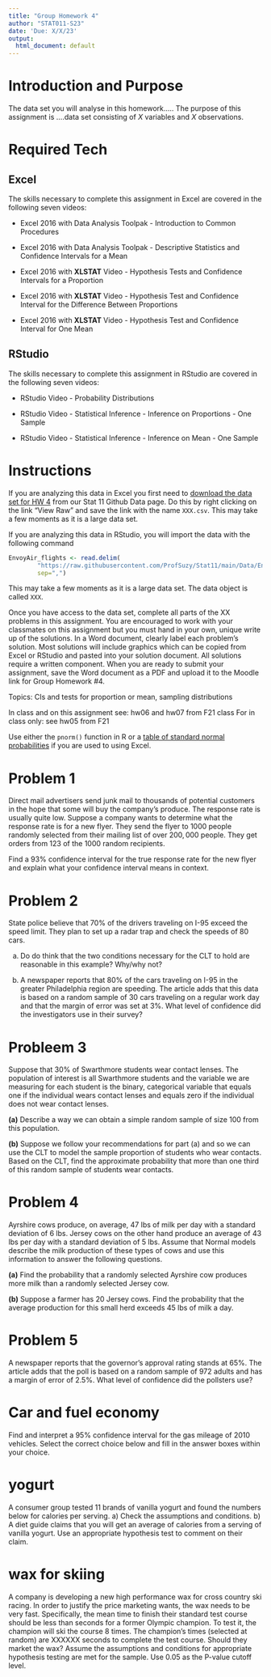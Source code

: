 ```yaml
---
title: "Group Homework 4"
author: "STAT011-S23"
date: 'Due: X/X/23'
output:
  html_document: default
---
```


# Introduction and Purpose 

The data set you will analyse in this homework..... The purpose of this assignment is ....data set consisting of $X$ variables and $X$ observations. 


# Required Tech 

## Excel 

The skills necessary to complete this assignment in Excel are covered in the following seven videos:

* Excel 2016 with Data Analysis Toolpak - Introduction to Common Procedures 

* Excel 2016 with Data Analysis Toolpak - Descriptive Statistics and Confidence Intervals for a Mean 

* Excel 2016 with **XLSTAT** Video - Hypothesis Tests and Confidence Intervals for a Proportion 

* Excel 2016 with **XLSTAT** Video - Hypothesis Test and Confidence Interval for the Difference Between Proportions

* Excel 2016 with **XLSTAT** Video - Hypothesis Test and Confidence Interval for One Mean


## RStudio

The skills necessary to complete this assignment in RStudio are covered in the following seven videos:

* RStudio Video - Probability Distributions

* RStudio Video - Statistical Inference - Inference on Proportions - One Sample  

* RStudio Video - Statistical Inference - Inference on Mean - One Sample


# Instructions

If you are analyzing this data in Excel you first need to [download the data set for HW 4](https://github.com/ProfSuzy/Stat11/blob/main/Data/EnvoyAir_flights.txt) from our Stat 11 Github Data page. Do this by right clicking on the link "View Raw" and save the link with the name `XXX.csv`. This may take a few moments as it is a large data set.

If you are analyzing this data in RStudio, you will import the data with the following command
```r
EnvoyAir_flights <- read.delim(
        "https://raw.githubusercontent.com/ProfSuzy/Stat11/main/Data/EnvoyAir_flights.txt",
        sep=",")
```
This may take a few moments as it is a large data set. The data object is called `XXX`. 

Once you have access to the data set, complete all parts of the XX problems in this assignment. You are encouraged to work with your classmates on this assignment but you must hand in your own, unique write up of the solutions. In a Word document, clearly label each problem's solution. Most solutions will include graphics which can be copied from Excel or RStudio and pasted into your solution document. All solutions require a written component. When you are ready to submit your assignment, save the Word document as a PDF and upload it to the Moodle link for Group Homework \#4.

Topics: CIs and tests for proportion or mean, sampling distributions 

In class and on this assignment see: hw06 and hw07 from F21 class 
For in class only: see hw05 from F21 



Use either the `pnorm()` function in R or a [table of standard normal probabilities]() if you are used to using Excel. 

# Problem 1 

Direct mail advertisers send junk mail to thousands of potential customers in the hope that some will buy the company's produce. The response rate is usually quite low. Suppose a company wants to determine what the response rate is for a new flyer. They send the flyer to $1000$ people randomly selected from their mailing list of over $200,000$ people. They get orders from $123$ of the $1000$ random recipients.


Find a $93\%$ confidence interval for the true response rate for the new flyer and explain what your confidence interval means in context. 




# Problem 2 

State police believe that $70\%$ of the drivers traveling on I-95 exceed the speed limit. They plan to set up a radar trap and check the speeds of $80$ cars. 

(a) Do do think that the two conditions necessary for the CLT to hold are reasonable in this example? Why/why not? 

(b) A newspaper reports that $80\%$ of the cars traveling on I-95 in the greater Philadelphia region are speeding. The article adds that this data is based on a random sample of $30$ cars traveling on a regular work day and that the margin of error was set at $3\%$. What level of confidence did the investigators use in their survey? 



# Probleem 3 

Suppose that $30\%$ of Swarthmore students wear contact lenses. The population of interest is all Swarthmore students and the variable we are measuring for each student is the binary, categorical variable that equals one if the individual wears contact lenses and equals zero if the individual does not wear contact lenses. 

**(a)** Describe a way we can obtain a simple random sample of size $100$ from this population. 

**(b)** Suppose we follow your recommendations for part (a) and so we can use the CLT to model the sample proportion of students who wear contacts. Based on the CLT, find the approximate probability that more than one third of this random sample of students wear contacts.




# Problem 4 

Ayrshire cows produce, on average, $47$ lbs of milk per day with a standard deviation of $6$ lbs. Jersey cows on the other hand produce an average of $43$ lbs per day with a standard deviation of $5$ lbs. Assume that Normal models describe the milk production of these types of cows and use this information to answer the following questions. 


**(a)** Find the probability that a randomly selected Ayrshire cow produces more milk than a randomly selected Jersey cow.


**(b)** Suppose a farmer has $20$ Jersey cows. Find the probability that the average production for this small herd exceeds $45$ lbs of milk a day. 




# Problem 5 

A newspaper reports that the governor's approval rating stands at $65\%$. The article adds that the poll is based on a random sample of $972$ adults and has a margin of error of $2.5\%$. What level of confidence did the pollsters use? 



# Car and fuel economy 

 Find and interpret a 95% confidence interval for the gas mileage of 2010 vehicles. Select the correct choice below and fill in the answer boxes within your choice.
 
# yogurt 

A consumer group tested 11 brands of vanilla yogurt and found the numbers below for calories per serving.
a) Check the assumptions and conditions.
b) A diet guide claims that you will get an average of  calories from a serving of vanilla yogurt. Use an appropriate hypothesis test to comment on their claim.


# wax for skiing 


A company is developing a new high performance wax for cross country ski racing. In order to justify the price marketing wants, the wax needs to be very fast. Specifically, the mean time to finish their standard test course should be less than  seconds for a former Olympic champion. To test it, the champion will ski the course 8 times. The champion's times (selected at random) are XXXXXX seconds to complete the test course. Should they market the wax? Assume the assumptions and conditions for appropriate hypothesis testing are met for the sample. Use 0.05 as the P-value cutoff level.
